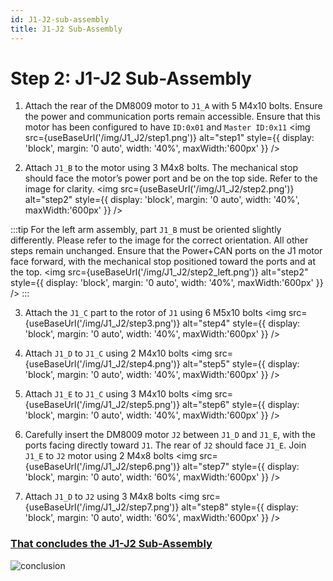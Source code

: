 ```yaml
---
id: J1-J2-sub-assembly
title: J1-J2 Sub-Assembly
---
```



# Step 2: J1-J2 Sub-Assembly

1. Attach the rear of the DM8009 motor to `J1_A` with 5 M4x10 bolts. Ensure the power and communication ports remain accessible. Ensure that this motor has been configured to have `ID:0x01` and `Master ID:0x11`
<img src={useBaseUrl('/img/J1_J2/step1.png')} alt="step1" style={{ display: 'block', margin: '0 auto', width: '40%', maxWidth:'600px' }} />

2. Attach `J1_B` to the motor using 3 M4x8 bolts. The mechanical stop should face the motor’s power port and be on the top side. Refer to the image for clarity.
<img src={useBaseUrl('/img/J1_J2/step2.png')} alt="step2" style={{ display: 'block', margin: '0 auto', width: '40%', maxWidth:'600px' }} />

:::tip
For the left arm assembly, part `J1_B` must be oriented slightly differently. Please refer to the image for the correct orientation. All other steps remain unchanged. Ensure that the Power+CAN ports on the J1 motor face forward, with the mechanical stop positioned toward the ports and at the top.
<img src={useBaseUrl('/img/J1_J2/step2_left.png')} alt="step2" style={{ display: 'block', margin: '0 auto', width: '40%', maxWidth:'600px' }} />
:::

3. Attach the `J1_C` part to the rotor of `J1` using 6 M5x10 bolts
<img src={useBaseUrl('/img/J1_J2/step3.png')} alt="step4" style={{ display: 'block', margin: '0 auto', width: '40%', maxWidth:'600px' }} />

4. Attach `J1_D` to `J1_C` using 2 M4x10 bolts
<img src={useBaseUrl('/img/J1_J2/step4.png')} alt="step5" style={{ display: 'block', margin: '0 auto', width: '40%', maxWidth:'600px' }} />

5. Attach `J1_E` to `J1_C` using 3 M4x10 bolts
<img src={useBaseUrl('/img/J1_J2/step5.png')} alt="step6" style={{ display: 'block', margin: '0 auto', width: '40%', maxWidth:'600px' }} />

6. Carefully insert the DM8009 motor `J2` between `J1_D` and `J1_E`, with the ports facing directly toward `J1`. The rear of `J2` should face `J1_E`. Join `J1_E` to `J2` motor using 2 M4x8 bolts
<img src={useBaseUrl('/img/J1_J2/step6.png')} alt="step7" style={{ display: 'block', margin: '0 auto', width: '60%', maxWidth:'600px' }} />

7. Attach `J1_D` to `J2` using 3 M4x8 bolts
<img src={useBaseUrl('/img/J1_J2/step7.png')} alt="step8" style={{ display: 'block', margin: '0 auto', width: '60%', maxWidth:'600px' }} />

<h3><u>That concludes the J1-J2 Sub-Assembly</u></h3>
<img src={useBaseUrl('/img/J1_J2/conclusion.png')} alt="conclusion" style={{ display: 'block', margin: '0 auto', width: '60%', maxWidth:'600px' }} />
